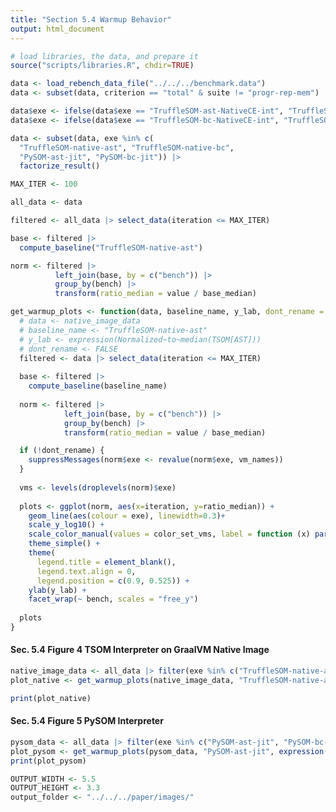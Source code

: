 ```yaml
---
title: "Section 5.4 Warmup Behavior"
output: html_document
---
```



```r
# load libraries, the data, and prepare it
source("scripts/libraries.R", chdir=TRUE)

data <- load_rebench_data_file("../../../benchmark.data")
data <- subset(data, criterion == "total" & suite != "progr-rep-mem")

data$exe <- ifelse(data$exe == "TruffleSOM-ast-NativeCE-int", "TruffleSOM-native-ast", data$exe)
data$exe <- ifelse(data$exe == "TruffleSOM-bc-NativeCE-int", "TruffleSOM-native-bc", data$exe)

data <- subset(data, exe %in% c(
  "TruffleSOM-native-ast", "TruffleSOM-native-bc",
  "PySOM-ast-jit", "PySOM-bc-jit")) |>
  factorize_result()

MAX_ITER <- 100

all_data <- data

filtered <- all_data |> select_data(iteration <= MAX_ITER)

base <- filtered |>
  compute_baseline("TruffleSOM-native-ast")

norm <- filtered |>
          left_join(base, by = c("bench")) |>
          group_by(bench) |>
          transform(ratio_median = value / base_median)

get_warmup_plots <- function(data, baseline_name, y_lab, dont_rename = FALSE) {
  # data <- native_image_data
  # baseline_name <- "TruffleSOM-native-ast"
  # y_lab <- expression(Normalized~to~median(TSOM[AST]))
  # dont_rename <- FALSE
  filtered <- data |> select_data(iteration <= MAX_ITER)
  
  base <- filtered |>
    compute_baseline(baseline_name)
  
  norm <- filtered |>
            left_join(base, by = c("bench")) |>
            group_by(bench) |>
            transform(ratio_median = value / base_median)

  if (!dont_rename) {
    suppressMessages(norm$exe <- revalue(norm$exe, vm_names))
  }
  
  vms <- levels(droplevels(norm)$exe)
  
  plots <- ggplot(norm, aes(x=iteration, y=ratio_median)) +
    geom_line(aes(colour = exe), linewidth=0.3)+
    scale_y_log10() +
    scale_color_manual(values = color_set_vms, label = function (x) parse(text=x), col) +
    theme_simple() +
    theme(
      legend.title = element_blank(),
      legend.text.align = 0,
      legend.position = c(0.9, 0.525)) +
    ylab(y_lab) +
    facet_wrap(~ bench, scales = "free_y")
  
  plots
}
```

#### Sec. 5.4 Figure 4 TSOM Interpreter on GraalVM Native Image

```r
native_image_data <- all_data |> filter(exe %in% c("TruffleSOM-native-ast", "TruffleSOM-native-bc"))
plot_native <- get_warmup_plots(native_image_data, "TruffleSOM-native-ast", expression(Normalized~to~median(TSOM[AST])))

print(plot_native)
```

#### Sec. 5.4 Figure 5 PySOM Interpreter

```r
pysom_data <- all_data |> filter(exe %in% c("PySOM-ast-jit", "PySOM-bc-jit"))
plot_pysom <- get_warmup_plots(pysom_data, "PySOM-ast-jit", expression(Normalized~to~median(PySOM[AST]))) # "Java-C2-jit")
print(plot_pysom)

OUTPUT_WIDTH <- 5.5
OUTPUT_HEIGHT <- 3.3
output_folder <- "../../../paper/images/"
```
